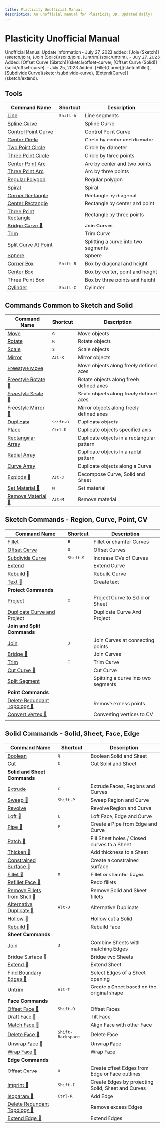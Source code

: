```yaml
---
title: Plasticity Unofficial Manual
description: An unofficial manual for Plasticity 3D. Updated daily!
---
```


# Plasticity Unofficial Manual

<Callout type="info" emoji="ℹ️">
Unofficial Manual Update Information
- July 27, 2023 added: [Join (Sketch)](sketch/join), [Join (Solid)](solid/join), [Untrim](solid/untrim).
- July 27, 2023 Added: [Offset Curve (Sketch)](sketch/offset-curve), [Offset Curve (Solid)](solid/offset-curve). 
- July 25, 2023 Added: [Fillet(Curve)](sketch/fillet), [Subdivide Curve](sketch/subdivide-curve), [Extend(Curve)](sketch/extend).
</Callout>

## Tools
| Command Name                                        | Shortcut  | Description                     |
| --------------------------------------------------- | --------- | ------------------------------- |
| [Line](tool/line)                                   | <kbd>Shift-A</kbd> | Line segments                   |
| [Spline Curve](tool/spline-curve)                   |           | Spline Curve                    |
| [Control Point Curve](tool/control-point-curve)     |           | Control Point Curve             |
| [Center Circle](tool/center-circle)                 |           | Circle by center and diameter   |
| [Two Point Circle](tool/two-point-circle)           |           | Circle by diameter              |
| [Three Point Circle](tool/three-point-circle)       |           | Circle by three points          |
| [Center Point Arc](tool/center-point-arc)           |           | Arc by center and two points    |
| [Three Point Arc](tool/three-point-arc)             |           | Arc by three points             |
| [Regular Polygon](tool/polygon)                     |           | Regular polygon                 |
| [Spiral](tool/spiral)                               |           | Spiral                          |
| [Corner Rectangle](tool/corner-rectangle)           |           | Rectangle by diagonal           |
| [Center Rectangle](tool/center-rectangle)           |           | Rectangle by center and point   |
| [Three Point Rectangle](tool/three-point-rectangle) |           | Rectangle by three points       |
| [Bridge Curve 🚧](sketch/bridge)                   |           | Join Curves                     |
| [Trim](sketch/trim)                             |           | Trim Curve                      |
| [Split Curve At Point](sketch/split-segment)    |           | Splitting a curve into two segments   |
| [Sphere](tool/sphere)                               |           | Sphere                          |
| [Corner Box](tool/corner-box)                       | <kbd>Shift-B</kbd> | Box by diagonal and height      |
| [Center Box](tool/center-box)                       |           | Box by center, point and height |
| [Three Point Box](tool/three-point-box)             |           | Box by three points and height  |
| [Cylinder](tool/cylinder)                           | <kbd>Shift-C</kbd> | Cylinder                        |

## Commands Common to Sketch and Solid
| Command Name                                    | Shortcut  | Description                                |
| ----------------------------------------------- | --------- | ------------------------------------------ |
| [Move](common/move)                             | <kbd>G</kbd>       | Move objects                               |
| [Rotate](common/rotate)                         | <kbd>R</kbd>       | Rotate objects                             |
| [Scale](common/scale)                           | <kbd>S</kbd>       | Scale objects                              |
| [Mirror](common/mirror)                         | <kbd>Alt-X</kbd>   | Mirror objects                             |
| [Freestyle Move](common/freestyle-move)         |           | Move objects along freely defined axes     |
| [Freestyle Rotate 🚧](common/freestyle-rotate) |           | Rotate objects along freely defined axes   |
| [Freestyle Scale 🚧](common/freestyle-scale)   |           | Scale objects along freely defined axes    |
| [Freestyle Mirror 🚧](common/freestyle-mirror) |           | Mirror objects along freely defined axes   |
| [Duplicate](common/duplicate)                   | <kbd>Shift-D</kbd> | Duplicate objects                          |
| [Place](common/place)                           | <kbd>Ctrl-D</kbd>  | Duplicate objects specified axis           |
| [Rectangular Array](common/rectangular-array)   |           | Duplicate objects in a rectangular pattern |
| [Radial Array](common/radial-array)             |           | Duplicate objects in a radial pattern      |
| [Curve Array](common/curve-array)               |           | Duplicate objects along a Curve            |
| [Explode 🚧](common/explode)                   | <kbd>Alt-J</kbd>   | Decompose Curve, Solid and Sheet           |
| [Set Material 🚧](common/set-material)         | <kbd>M</kbd>       | Set material                               |
| [Remove Material 🚧](common/remove-material)   | <kbd>Alt-M</kbd>   | Remove material                            |

## Sketch Commands - Region, Curve, Point, CV
| Command Name                                                      | Shortcut           | Description                      |
| ----------------------------------------------------------------- | ------------------ | -------------------------------- |
| [Fillet](sketch/fillet)                                       | <kbd>B</kbd>       | Fillet or chamfer Curves         |
| [Offset Curve](sketch/offset-curve)                           | <kbd>O</kbd>       | Offset Curves                    |
| [Subdivide Curve](sketch/subdivide-curve)                     | <kbd>Shift-S</kbd> | Increase CVs of Curves           |
| [Extend](sketch/extend)                                       |                    | Extend Curve                     |
| [Rebuild 🚧](sketch/rebuild)                                     |                    | Rebuild Curve                    |
| [Text 🚧](sketch/text)                                           |                    | Create text                      |
| **Project Commands**                                              |                    |                                  |
| [Project](sketch/project)                                         | <kbd>I</kbd>       | Project Curve to Solid or Sheet  |
| [Duplicate Curve and Project](sketch/duplicate-curve-and-project) |                    | Duplicate Curve And Project      |
| **Join and Split Commands**                                       |                    |                                  |
| [Join](sketch/join)                                           | <kbd>J</kbd>       | Join Curves at connecting points |
| [Bridge 🚧](sketch/bridge)                                       |                    | Join Curves                      |
| [Trim](sketch/trim)                                           | <kbd>T</kbd>       | Trim Curve                       |
| [Cut Curve 🚧](sketch/cut-curve)                                 |                    | Cut Curve                        |
| [Split Segment](sketch/split-segment)                         |                    | Splitting a curve into two segments    |
| **Point Commands**                                                |                    |                                  |
| [Delete Redundant Topology 🚧](sketch/delete-redundant-topology) |                    | Remove excess points             |
| [Convert Vertex 🚧](sketch/convert-vertex)                       |                    | Converting vertices to CV        |
|                                                                   |                    |                                  |

## Solid Commands - Solid, Sheet, Face, Edge
| Command Name                                                     | Shortcut                   | Description                                        |
| ---------------------------------------------------------------- | -------------------------- | -------------------------------------------------- |
| [Boolean](solid/boolean)                                         | <kbd>Q</kbd>               | Boolean Solid and Sheet                            |
| [Cut](solid/cut)                                                 | <kbd>C</kbd>               | Cut Solid and Sheet                                |
| **Solid and Sheet Commands**                                     |                            |                                                    |
| [Extrude](solid/extrude)                                         | <kbd>E</kbd>               | Extrude Faces, Regions and Curves                  |
| [Sweep 🚧](solid/sweep)                                         | <kbd>Shift-P</kbd>         | Sweep Region and Curve                             |
| [Revolve](solid/revolve)                                         |                            | Revolve Region and Curve                           |
| [Loft 🚧](solid/loft)                                           | <kbd>L</kbd>               | Loft Face, Edge and Curve                          |
| [Pipe 🚧](solid/pipe)                                           | <kbd>P</kbd>               | Create a Pipe from Edge and Curve                  |
| [Patch 🚧](solid/patch)                                         |                            | Fill Sheet holes / Closed curves to a Sheet        |
| [Thicken 🚧](solid/thicken)                                     |                            | Add thickness to a Sheet                           |
| [Constrained Surface 🚧](solid/constrained-surface)             |                            | Create a constrained surface                       |
| [Fillet 🚧](solid/fillet)                                       | <kbd>B</kbd>               | Fillet or chamfer Edges                            |
| [Refillet Face 🚧](solid/refillet-face)                         |                            | Redo fillets                                       |
| [Remove Fillets from Shell 🚧](solid/remove-fillets-from-shell) |                            | Remove Solid and Sheet fillets                     |
| [Alternative Duplicate 🚧](solid/alternative-duplicate)         | <kbd>Alt-D</kbd>           | Alternative Duplicate                              |
| [Hollow 🚧](solid/hollow)                                       |                            | Hollow out a Solid                                 |
| [Rebuild 🚧](solid/rebuild)                                     |                            | Rebuild Face                                       |
| **Sheet Commands**                                               |                            |                                                    |
| [Join](solid/join)                                               | <kbd>J</kbd>               | Combine Sheets with matching Edges                 |
| [Bridge Surface 🚧](solid/bridge-surface)                       |                            | Bridge two Sheets                                  |
| [Extend 🚧](solid/extend)                                       |                            | Extend Sheet                                       |
| [Find Boundary Edges 🚧](solid/find-boundary-edges)             |                            | Select Edges of a Sheet opening                    |
| [Untrim](solid/untrim)                                           | <kbd>Alt-T</kbd>           | Create a Sheet based on the original shape         |
| **Face Commands**                                                |                            |                                                    |
| [Offset Face 🚧](solid/offset-face)                             | <kbd>Shift-O</kbd>         | Offset Faces                                       |
| [Draft Face 🚧](solid/draft-face)                               |                            | Tilt Face                                     |
| [Match Face 🚧](solid/match-face)                               |                            | Align Face with other Face                         |
| [Delete Face 🚧](solid/delete-face)                             | <kbd>Shift-Backspace</kbd> | Delete Face                                        |
| [Unwrap Face 🚧](solid/unwrap-face)                             |                            | Unwrap Face                                        |
| [Wrap Face 🚧](solid/wrap-face)                                 |                            | Wrap Face                                          |
| **Edge Commands**                                                |                            |                                                    |
| [Offset Curve](solid/offset-curve)                               | <kbd>O</kbd>               | Create offset Edges from Edge or Face outlines     |
| [Imprint 🚧](solid/imprint)                                     | <kbd>Shift-I</kbd>         | Create Edges by projecting Solid, Sheet and Curves |
| [Isoparam 🚧](solid/isoparam)                                   | <kbd>Ctrl-R</kbd>          | Add Edge                                           |
| [Delete Redundant Topology 🚧](solid/delete-redundant-topology) |                            | Remove excess Edges                                |
| [Extend Edge 🚧](solid/extend-edge)                             |                            | Extend Edges                                       |

